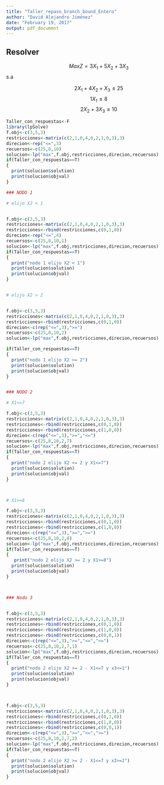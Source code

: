 ```yaml
---
title: "Taller_repaso_branch_bound_Entero"
author: "David Alejandro Jiménez"
date: "February 19, 2017"
output: pdf_document
---
```



## Resolver


$$Max Z=3X_{1}+5X_{2}+3X_{3}$$
s.a

$$2X_{1}+4X_{2}+X_{3} \leq 25$$
$$1X_{1} \leq 8$$
$$2X_{2}+3X_{3} \leq 10$$


```r
 
Taller_con_respuestas<-F
library(lpSolve)
f.obj<-c(3,5,3)
restricciones<-matrix(c(2,1,0,4,0,2,1,0,3),3)
direcion<-rep("<=",3)
recuersos<-c(25,8,10)
solucion<-lp("max",f.obj,restricciones,direcion,recuersos)
if(Taller_con_respuestas==T)
{
  print(solucion$solution)
  print(solucion$objval)
}

### NODO 1

# elijo X2 < 1


f.obj<-c(3,5,3)
restricciones<-matrix(c(2,1,0,4,0,2,1,0,3),3)
restricciones<-rbind(restricciones,c(0,1,0))
direcion<-rep("<=",4)
recuersos<-c(25,8,10,1)
solucion<-lp("max",f.obj,restricciones,direcion,recuersos)
if(Taller_con_respuestas==T)
{
  print("nodo 1 elijo X2 < 1")
  print(solucion$solution)
  print(solucion$objval)
}


# elijo X2 > 2


f.obj<-c(3,5,3)
restricciones<-matrix(c(2,1,0,4,0,2,1,0,3),3)
restricciones<-rbind(restricciones,c(0,1,0))
direcion<-c(rep("<=",3),">=")
recuersos<-c(25,8,10,2)
solucion<-lp("max",f.obj,restricciones,direcion,recuersos)

if(Taller_con_respuestas==T)
{
  print("nodo 1 elijo X2 >= 2")
  print(solucion$solution)
  print(solucion$objval)
}


### NODO 2

# X1<=7

f.obj<-c(3,5,3)
restricciones<-matrix(c(2,1,0,4,0,2,1,0,3),3)
restricciones<-rbind(restricciones,c(0,1,0))
restricciones<-rbind(restricciones,c(1,0,0))
direcion<-c(rep("<=",3),">=","<=")
recuersos<-c(25,8,10,2,7)
solucion<-lp("max",f.obj,restricciones,direcion,recuersos)
if(Taller_con_respuestas==T)
{
  print("nodo 2 elijo X2 >= 2 y X1<=7")
  print(solucion$solution)
  print(solucion$objval)
}



# X1>=8

f.obj<-c(3,5,3)
restricciones<-matrix(c(2,1,0,4,0,2,1,0,3),3)
restricciones<-rbind(restricciones,c(0,1,0))
restricciones<-rbind(restricciones,c(1,0,0))
direcion<-c(rep("<=",3),">=",">=")
recuersos<-c(25,8,10,2,8)
solucion<-lp("max",f.obj,restricciones,direcion,recuersos)
if(Taller_con_respuestas==T)
{
   print("nodo 2 elijo X2 >= 2 y X1>=8")
  print(solucion$solution)
  print(solucion$objval)
}



### Nodo 3


f.obj<-c(3,5,3)
restricciones<-matrix(c(2,1,0,4,0,2,1,0,3),3)
restricciones<-rbind(restricciones,c(0,1,0))
restricciones<-rbind(restricciones,c(1,0,0))
restricciones<-rbind(restricciones,c(0,0,1))
direcion<-c(rep("<=",3),">=","<=","<=")
recuersos<-c(25,8,10,2,7,1)
solucion<-lp("max",f.obj,restricciones,direcion,recuersos)
if(Taller_con_respuestas==T)
{
  print("nodo 2 elijo X2 >= 2 - X1<=7 y x3<=1")
  print(solucion$solution)
  print(solucion$objval)
}



f.obj<-c(3,5,3)
restricciones<-matrix(c(2,1,0,4,0,2,1,0,3),3)
restricciones<-rbind(restricciones,c(0,1,0))
restricciones<-rbind(restricciones,c(1,0,0))
restricciones<-rbind(restricciones,c(0,0,1))
direcion<-c(rep("<=",3),">=","<=",">=")
recuersos<-c(25,8,10,2,7,2)
solucion<-lp("max",f.obj,restricciones,direcion,recuersos)
if(Taller_con_respuestas==T)
{
  print("nodo 2 elijo X2 >= 2 - X1<=7 y x3>=2")
  print(solucion$solution)
  print(solucion$objval)
}



```

